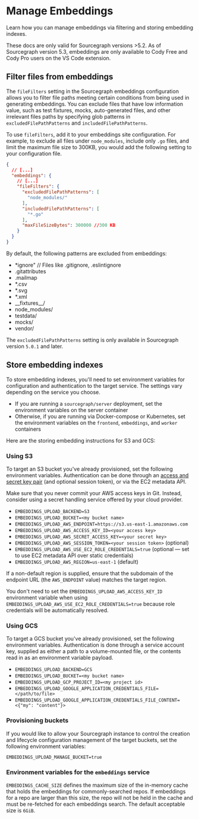 # Manage Embeddings

<p className="subtitle">Learn how you can manage embeddings via filtering and storing embedding indexes.</p>

<Callout type="info">These docs are only valid for Sourcegraph versions >5.2. As of Sourcegraph version 5.3, embeddings are only available to Cody Free and Cody Pro users on the VS Code extension.</Callout>

## Filter files from embeddings

The `fileFilters` setting in the Sourcegraph embeddings configuration allows you to filter file paths meeting certain conditions from being used in generating embeddings. You can exclude files that have low information value, such as test fixtures, mocks, auto-generated files, and other irrelevant files paths  by specifying glob patterns in `excludedFilePathPatterns` and `includedFilePathPatterns`.

To use `fileFilters`, add it to your embeddings site configuration. For example, to exclude all files under `node_modules`, include only `.go` files, and limit the maximum file size to 300KB, you would add the following setting to your configuration file.

```json
{
  // [...]
  "embeddings": {
    // [...]
    "fileFilters": {
      "excludedFilePathPatterns": [
        "node_modules/"
      ],
      "includedFilePathPatterns": [
        "*.go"
      ],
      "maxFileSizeBytes": 300000 //300 KB
    }
  }
}
```

By default, the following patterns are excluded from embeddings:

- *ignore" // Files like .gitignore, .eslintignore
- .gitattributes
- .mailmap
- *.csv
- *.svg
- *.xml
- \_\_fixtures\_\_/
- node_modules/
- testdata/
- mocks/
- vendor/

<Callout type="note">The `excludedFilePathPatterns` setting is only available in Sourcegraph version `5.0.1` and later.</Callout>

## Store embedding indexes

To store embedding indexes, you'll need to set environment variables for configuration and authentication to the target service. The settings vary depending on the service you choose.

- If you are running a `sourcegraph/server` deployment, set the environment variables on the server container
- Otherwise, if you are running via Docker-compose or Kubernetes, set the environment variables on the `frontend`, `embeddings`, and `worker` containers

Here are the storing embedding instructions for S3 and GCS:

### Using S3

To target an S3 bucket you've already provisioned, set the following environment variables. Authentication can be done through an [access and secret key pair](https://docs.aws.amazon.com/general/latest/gr/aws-sec-cred-types.html#access-keys-and-secret-access-keys) (and optional session token), or via the EC2 metadata API.

<Callout type="warning">Make sure that you never commit your AWS access keys in Git. Instead, consider using a secret handling service offered by your cloud provider.</Callout>

- `EMBEDDINGS_UPLOAD_BACKEND=S3`
- `EMBEDDINGS_UPLOAD_BUCKET=<my bucket name>`
- `EMBEDDINGS_UPLOAD_AWS_ENDPOINT=https://s3.us-east-1.amazonaws.com`
- `EMBEDDINGS_UPLOAD_AWS_ACCESS_KEY_ID=<your access key>`
- `EMBEDDINGS_UPLOAD_AWS_SECRET_ACCESS_KEY=<your secret key>`
- `EMBEDDINGS_UPLOAD_AWS_SESSION_TOKEN=<your session token>` (optional)
- `EMBEDDINGS_UPLOAD_AWS_USE_EC2_ROLE_CREDENTIALS=true` (optional — set to use EC2 metadata API over static credentials)
- `EMBEDDINGS_UPLOAD_AWS_REGION=us-east-1` (default)

<Callout type="note">If a non-default region is supplied, ensure that the subdomain of the endpoint URL (the `AWS_ENDPOINT` value) matches the target region.</Callout>

<Callout type="note">You don't need to set the `EMBEDDINGS_UPLOAD_AWS_ACCESS_KEY_ID` environment variable when using `EMBEDDINGS_UPLOAD_AWS_USE_EC2_ROLE_CREDENTIALS=true` because role credentials will be automatically resolved.</Callout>

### Using GCS

To target a GCS bucket you've already provisioned, set the following environment variables. Authentication is done through a service account key, supplied as either a path to a volume-mounted file, or the contents read in as an environment variable payload.

- `EMBEDDINGS_UPLOAD_BACKEND=GCS`
- `EMBEDDINGS_UPLOAD_BUCKET=<my bucket name>`
- `EMBEDDINGS_UPLOAD_GCP_PROJECT_ID=<my project id>`
- `EMBEDDINGS_UPLOAD_GOOGLE_APPLICATION_CREDENTIALS_FILE=</path/to/file>`
- `EMBEDDINGS_UPLOAD_GOOGLE_APPLICATION_CREDENTIALS_FILE_CONTENT=<{"my": "content"}>`

### Provisioning buckets

If you would like to allow your Sourcegraph instance to control the creation and lifecycle configuration management of the target buckets, set the following environment variables:

```
EMBEDDINGS_UPLOAD_MANAGE_BUCKET=true
```

### Environment variables for the `embeddings` service

`EMBEDDINGS_CACHE_SIZE` defines the maximum size of the in-memory cache that holds the embeddings for commonly-searched repos. If embeddings for a repo are larger than this size, the repo will not be held in the cache and must be re-fetched for each embeddings search. The default acceptable size is `6GiB`.
